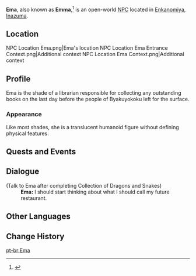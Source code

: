 {{Character Infobox
|type             = Open-World NPC
|type2            = Deceased Characters
|image            = NPC Ema.png
|title            = The Last Librarian
|region           = Inazuma
|location         = Inazuma
|affiliation      = Enkanomiya
|affiliation2     = Shades of Tokoyo
}}
'''Ema''', also known as '''Emma''',<ref>{{Ref/Book|The Byakuyakoku Collection|2}}</ref> is an open-world [[NPC]] located in [[Enkanomiya]], [[Inazuma]].

==Location==
<gallery>
NPC Location Ema.png|Ema's location
NPC Location Ema Entrance Context.png|Additional context
NPC Location Ema Context.png|Additional context
</gallery>

==Profile==
Ema is the shade of a librarian responsible for collecting any outstanding books on the last day before the people of Byakuyokoku left for the surface.

===Appearance===
Like most shades, she is a translucent humanoid figure without defining physical features.

==Quests and Events==
{{Quests and Events}}

==Dialogue==
{{Dialogue Start}}
;(Talk to Ema after completing Collection of Dragons and Snakes)
:'''Ema:''' I should start thinking about what I should call my future restaurant.
{{Dialogue End}}

==Other Languages==
{{Other Languages
|default_hidden = 1
|en      = Ema
|zhs     = 绘真
|zhs_rm  = Huìzhēn
|zht     = 繪真
|zht_rm  = Huìzhēn
|ja      = 絵真
|ja_rm   = Ema
|ko      = 에마
|es      = Ema
|fr      = Ema
|ru      = Эма
|th      = Ema
|vi      = Ema
|de      = Ema
|id      = Ema
|pt      = Ema
|tr      = Ema
|it      = Ema
}}

==Change History==
{{Change History|2.4}}

[[pt-br:Ema]]